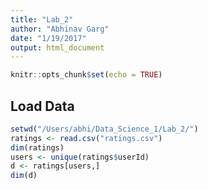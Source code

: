 ```yaml
---
title: "Lab_2"
author: "Abhinav Garg"
date: "1/19/2017"
output: html_document
---
```


```r
knitr::opts_chunk$set(echo = TRUE)
```

## Load Data 

```r
setwd("/Users/abhi/Data_Science_1/Lab_2/")
ratings <- read.csv("ratings.csv")
dim(ratings)
users <- unique(ratings$userId)
d <- ratings[users,]
dim(d)
```
